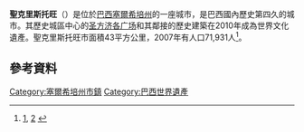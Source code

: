'''聖克里斯托旺'''（{{lang-pt|São Cristóvão}}）是位於[[巴西|巴西]][[塞爾希培州|塞爾希培州]]的一座城市，是巴西國內歷史第四久的城市。其歷史城區中心的[[圣方济各广场_(圣克里斯托旺)|圣方济各广场]]和其鄰接的歷史建築在2010年成為世界文化遺產。聖克里斯托旺市面積43平方公里，2007年有人口71,931人<ref>[ftp://ftp.ibge.gov.br/Contagem_da_Populacao_2007/UF2007.zip]{{Dead link|date=2019年5月 |bot=InternetArchiveBot |fix-attempted=yes }}, [http://www.ibge.gov.br/cidadesat/xtras/perfil.php?codmun=280670&r=2] {{Wayback|url=http://www.ibge.gov.br/cidadesat/xtras/perfil.php?codmun=280670&r=2 |date=20090925124129 }}</ref>。

==參考資料==
{{reflist}}

{{塞爾希培州市鎮}}
[[Category:塞爾希培州市鎮|Category:塞爾希培州市鎮]]
[[Category:巴西世界遺產|Category:巴西世界遺產]]